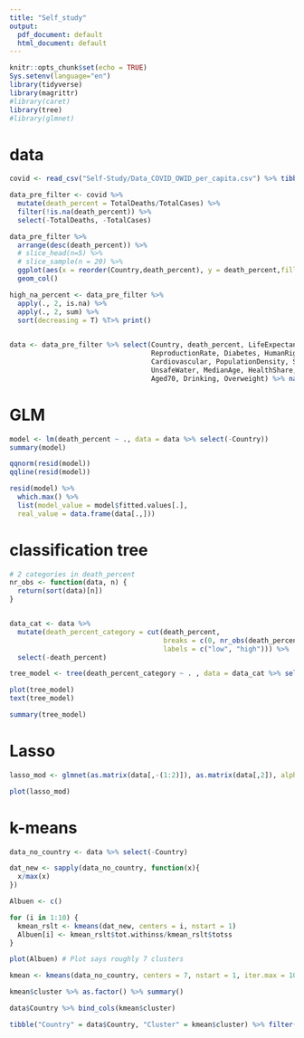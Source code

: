 ```yaml
---
title: "Self_study"
output:
  pdf_document: default
  html_document: default
---
```


```r
knitr::opts_chunk$set(echo = TRUE)
Sys.setenv(language="en")
library(tidyverse)
library(magrittr)
#library(caret)
library(tree)
#library(glmnet)
```



# data

```r
covid <- read_csv("Self-Study/Data_COVID_OWID_per_capita.csv") %>% tibble()

data_pre_filter <- covid %>% 
  mutate(death_percent = TotalDeaths/TotalCases) %>% 
  filter(!is.na(death_percent)) %>% 
  select(-TotalDeaths, -TotalCases)

data_pre_filter %>%
  arrange(desc(death_percent)) %>% 
  # slice_head(n=5) %>% 
  # slice_sample(n = 20) %>%
  ggplot(aes(x = reorder(Country,death_percent), y = death_percent,fill = death_percent)) +
  geom_col()

high_na_percent <- data_pre_filter %>%
  apply(., 2, is.na) %>%
  apply(., 2, sum) %>%
  sort(decreasing = T) %T>% print()

 
data <- data_pre_filter %>% select(Country, death_percent, LifeExpectancy, Literacy, Population,
                                   ReproductionRate, Diabetes, HumanRights,
                                   Cardiovascular, PopulationDensity, Sanitation,
                                   UnsafeWater, MedianAge, HealthShare, SmokeDaily,
                                   Aged70, Drinking, Overweight) %>% na.omit()
```

# GLM

```r
model <- lm(death_percent ~ ., data = data %>% select(-Country))
summary(model)

qqnorm(resid(model))
qqline(resid(model))

resid(model) %>%
  which.max() %>%
  list(model_value = model$fitted.values[.],
  real_value = data.frame(data[.,]))


```


# classification tree

```r

# 2 categories in death_percent
nr_obs <- function(data, n) {
  return(sort(data)[n])
}


data_cat <- data %>% 
  mutate(death_percent_category = cut(death_percent,
                                      breaks = c(0, nr_obs(death_percent, 25), max(death_percent)),
                                      labels = c("low", "high"))) %>% 
  select(-death_percent)

tree_model <- tree(death_percent_category ~ . , data = data_cat %>% select(-Country))

plot(tree_model)
text(tree_model)

summary(tree_model)


```



# Lasso

```r
lasso_mod <- glmnet(as.matrix(data[,-(1:2)]), as.matrix(data[,2]), alpha = 1)

plot(lasso_mod)


```

# k-means

```r

data_no_country <- data %>% select(-Country)

dat_new <- sapply(data_no_country, function(x){
  x/max(x)
})

Albuen <- c()

for (i in 1:10) {
  kmean_rslt <- kmeans(dat_new, centers = i, nstart = 1)
  Albuen[i] <- kmean_rslt$tot.withinss/kmean_rslt$totss
}

plot(Albuen) # Plot says roughly 7 clusters

kmean <- kmeans(data_no_country, centers = 7, nstart = 1, iter.max = 10)

kmean$cluster %>% as.factor() %>% summary()

data$Country %>% bind_cols(kmean$cluster)

tibble("Country" = data$Country, "Cluster" = kmean$cluster) %>% filter(Cluster == 1)

```

